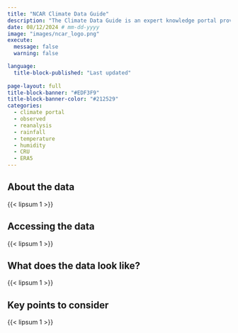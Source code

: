 ```yaml
---
title: "NCAR Climate Data Guide"
description: "The Climate Data Guide is an expert knowledge portal providing concise and reliable information on the strengths and limitations of the climate data that are essential for measuring and predicting physical climate risk."
date: 08/12/2024 # mm-dd-yyyy
image: "images/ncar_logo.png"
execute:
  message: false
  warning: false

language: 
  title-block-published: "Last updated"
  
page-layout: full
title-block-banner: "#EDF3F9"
title-block-banner-color: "#212529"
categories:
  - climate portal
  - observed
  - reanalysis
  - rainfall
  - temperature
  - humidity
  - CRU
  - ERA5
---
```


## About the data

{{< lipsum 1 >}}

## Accessing the data

{{< lipsum 1 >}}

## What does the data look like?

{{< lipsum 1 >}}

## Key points to consider

{{< lipsum 1 >}}